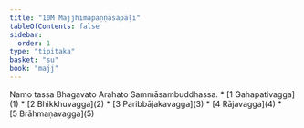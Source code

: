 ```yaml
---
title: "10M Majjhimapaṇṇāsapāḷi"
tableOfContents: false
sidebar:
  order: 1
type: "tipitaka"
basket: "su"
book: "majj"
---
```


<Paragraph number="1" type="center" book="majj">
Namo tassa Bhagavato Arahato Sammāsambuddhassa.

</Paragraph>

<TableOfContents book="majj" section="10">
* [1 Gahapativagga](1)
* [2 Bhikkhuvagga](2)
* [3 Paribbājakavagga](3)
* [4 Rājavagga](4)
* [5 Brāhmaṇavagga](5)
</TableOfContents>
